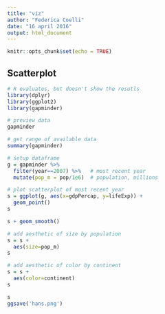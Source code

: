 ```yaml
---
title: "viz"
author: "Federica Coelli"
date: "16 april 2016"
output: html_document
---
```


```r
knitr::opts_chunk$set(echo = TRUE)
```

## Scatterplot
```r
# R evaluates, but doesn't show the resutls
library(dplyr)
library(ggplot2)
library(gapminder)

# preview data
gapminder

# get range of available data
summary(gapminder)

```

```r
# setup dataframe
g = gapminder %>%
  filter(year==2007) %>%   # most recent year 
  mutate(pop_m = pop/1e6)  # population, millions

# plot scatterplot of most recent year 
s = ggplot(g, aes(x=gdpPercap, y=lifeExp)) +
  geom_point()
s

s + geom_smooth()

# add aesthetic of size by population
s = s + 
  aes(size=pop_m)
s

# add aesthetic of color by continent
s = s + 
  aes(color=continent)
s

s
ggsave('hans.png')

```

